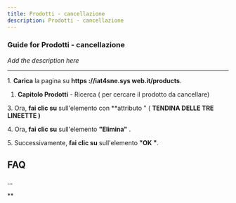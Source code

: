 ```yaml
---
title: Prodotti - cancellazione
description: Prodotti - cancellazione
---
```


### Guide for Prodotti - cancellazione

*Add the description here*

***

&#x20;     1\. **Carica** la pagina su **https ://iat4sne.sys web.it/products**.

1. **Capitolo Prodotti** - Ricerca ( per  cercare  il prodotto da cancellare)&#x20;

&#x20;    3\. Ora, **fai clic su** sull'elemento con \*\*attributo "  (  **TENDINA DELLE TRE LINEETTE  )**

&#x20;    4\. Ora, **fai clic su** sull'elemento **"Elimina"** .&#x20;

&#x20;    5\. Successivamente, **fai clic su** sull'elemento **"OK "**.

## FAQ

...

\*\*